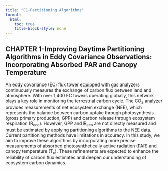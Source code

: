 ```yaml
---
title: "C1-Partitioning Algorithms"
format:
  html:
    toc: true
    title-block-style: none
---
```


## CHAPTER 1-Improving Daytime Partitioning Algorithms in Eddy Covariance Observations: Incorporating Absorbed PAR and Canopy Temperature

An eddy covariance (EC) flux tower equipped with gas analyzers continuously measures the exchange of carbon flux between land and atmosphere. With over 1,400 EC towers operating globally, this network plays a key role in monitoring the terrestrial carbon cycle. The CO~2~ analyzer provides measurements of net ecosystem exchange (NEE), which represents the balance between carbon uptake through photosynthesis (gross primary production, GPP) and carbon release through ecosystem respiration (R~eco~). However, GPP and R~eco~ are not directly measured and must be estimated by applying partitioning algorithms to the NEE data. Current partitioning methods have limitations in accuracy. In this study, we aim to improve these algorithms by incorporating more precise measurements of absorbed photosynthetically active radiation (PAR) and canopy temperature (T~c~). These refinements are expected to enhance the reliability of carbon flux estimates and deepen our understanding of ecosystem carbon dynamics.

